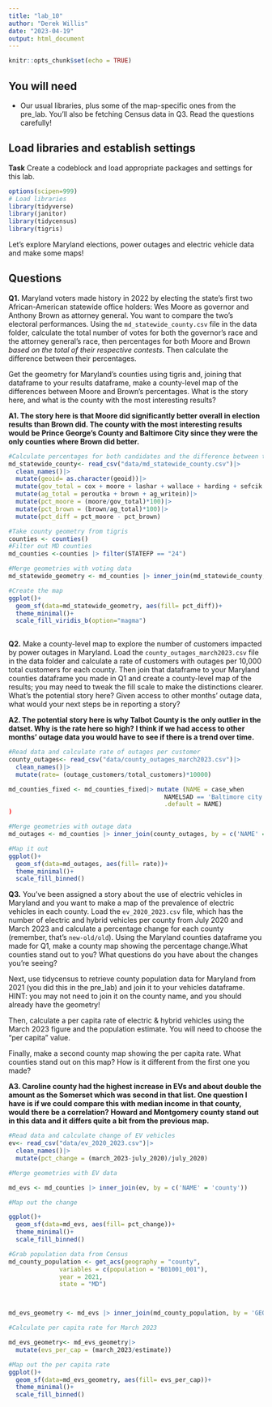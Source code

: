 ```yaml
---
title: "lab_10"
author: "Derek Willis"
date: "2023-04-19"
output: html_document
---
```


```r
knitr::opts_chunk$set(echo = TRUE)
```

## You will need

-   Our usual libraries, plus some of the map-specific ones from the pre_lab. You'll also be fetching Census data in Q3. Read the questions carefully!

## Load libraries and establish settings

**Task** Create a codeblock and load appropriate packages and settings for this lab.

```r
options(scipen=999)
# Load libraries
library(tidyverse)
library(janitor)
library(tidycensus)
library(tigris)
```

Let's explore Maryland elections, power outages and electric vehicle data and make some maps!

## Questions

**Q1.** Maryland voters made history in 2022 by electing the state's first two African-American statewide office holders: Wes Moore as governor and Anthony Brown as attorney general. You want to compare the two's electoral performances. Using the `md_statewide_county.csv` file in the data folder, calculate the total number of votes for both the governor's race and the attorney general's race, then percentages for both Moore and Brown *based on the total of their respective contests*. Then calculate the difference between their percentages.

Get the geometry for Maryland's counties using tigris and, joining that dataframe to your results dataframe, make a county-level map of the differences between Moore and Brown's percentages. What is the story here, and what is the county with the most interesting results?

**A1. The story here is that Moore did significantly better overall in election results than Brown did. The county with the most interesting results would be Prince George's County and Baltimore City since they were the only counties where Brown did better.**

```r
#Calculate percentages for both candidates and the difference between them per county
md_statewide_county<- read_csv("data/md_statewide_county.csv")|>
  clean_names()|>
  mutate(geoid= as.character(geoid))|>
  mutate(gov_total = cox + moore + lashar + wallace + harding + sefcik + gov_writein)|>
  mutate(ag_total = peroutka + brown + ag_writein)|>
  mutate(pct_moore = (moore/gov_total)*100)|>
  mutate(pct_brown = (brown/ag_total)*100)|>
  mutate(pct_diff = pct_moore - pct_brown)
```

```r
#Take county geometry from tigris
counties <- counties()
#Filter out MD counties
md_counties <-counties |> filter(STATEFP == "24")
```

```r
#Merge geometries with voting data
md_statewide_geometry <- md_counties |> inner_join(md_statewide_county, by = c('GEOID' = 'geoid'))

```

```r
#Create the map
ggplot()+
  geom_sf(data=md_statewide_geometry, aes(fill= pct_diff))+
  theme_minimal()+
  scale_fill_viridis_b(option="magma")
  

```

**Q2.** Make a county-level map to explore the number of customers impacted by power outages in Maryland. Load the `county_outages_march2023.csv` file in the data folder and calculate a rate of customers with outages per 10,000 total customers for each county. Then join that dataframe to your Maryland counties dataframe you made in Q1 and create a county-level map of the results; you may need to tweak the fill scale to make the distinctions clearer. What's the potential story here? Given access to other months' outage data, what would your next steps be in reporting a story?

**A2. The potential story here is why Talbot County is the only outlier in the datset. Why is the rate here so high? I think if we had access to other months' outage data you would have to see if there is a trend over time.**

```r
#Read data and calculate rate of outages per customer
county_outages<- read_csv("data/county_outages_march2023.csv")|>
  clean_names()|>
  mutate(rate= (outage_customers/total_customers)*10000)

md_counties_fixed <- md_counties_fixed|> mutate (NAME = case_when
                                           NAMELSAD == 'Baltimore city' ~ 'Baltimore City',
                                           .default = NAME)
)

```

```r
#Merge geometries with outage data
md_outages <- md_counties |> inner_join(county_outages, by = c('NAME' = 'county'))
```

```r
#Map it out
ggplot()+
  geom_sf(data=md_outages, aes(fill= rate))+
  theme_minimal()+
  scale_fill_binned()
```

**Q3.** You've been assigned a story about the use of electric vehicles in Maryland and you want to make a map of the prevalence of electric vehicles in each county. Load the `ev_2020_2023.csv` file, which has the number of electric and hybrid vehicles per county from July 2020 and March 2023 and calculate a percentage change for each county (remember, that's `new-old/old`). Using the Maryland counties dataframe you made for Q1, make a county map showing the percentage change.What counties stand out to you? What questions do you have about the changes you're seeing?

Next, use tidycensus to retrieve county population data for Maryland from 2021 (you did this in the pre_lab) and join it to your vehicles dataframe. HINT: you may not need to join it on the county name, and you should already have the geometry!

Then, calculate a per capita rate of electric & hybrid vehicles using the March 2023 figure and the population estimate. You will need to choose the "per capita" value.

Finally, make a second county map showing the per capita rate. What counties stand out on this map? How is it different from the first one you made?

**A3. Caroline county had the highest increase in EVs and about double the amount as the Somerset which was second in that list. One question I have is if we could compare this with median income in that county, would there be a correlation? Howard and Montgomery county stand out in this data and it differs quite a bit from the previous map.**

```r
#Read data and calculate change of EV vehicles
ev<- read_csv("data/ev_2020_2023.csv")|>
  clean_names()|>
  mutate(pct_change = (march_2023-july_2020)/july_2020)

```

```r
#Merge geometries with EV data

md_evs <- md_counties |> inner_join(ev, by = c('NAME' = 'county'))

```

```r
#Map out the change

ggplot()+
  geom_sf(data=md_evs, aes(fill= pct_change))+
  theme_minimal()+
  scale_fill_binned()
```

```r
#Grab population data from Census
md_county_population <- get_acs(geography = "county",
              variables = c(population = "B01001_001"),
              year = 2021,
              state = "MD")



md_evs_geometry <- md_evs |> inner_join(md_county_population, by = 'GEOID')


```

```r
#Calculate per capita rate for March 2023

md_evs_geometry<- md_evs_geometry|>
  mutate(evs_per_cap = (march_2023/estimate))

```

```r
#Map out the per capita rate
ggplot()+
  geom_sf(data=md_evs_geometry, aes(fill= evs_per_cap))+
  theme_minimal()+
  scale_fill_binned()
```
